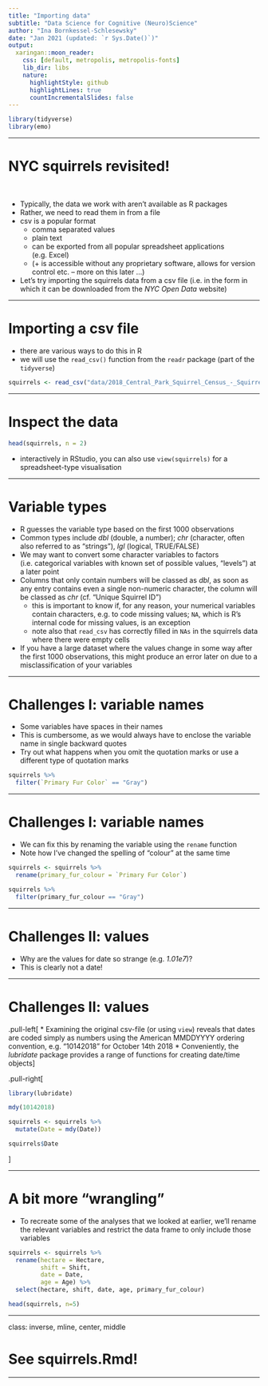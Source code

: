 ```yaml
---
title: "Importing data"
subtitle: "Data Science for Cognitive (Neuro)Science"
author: "Ina Bornkessel-Schlesewsky"
date: "Jan 2021 (updated: `r Sys.Date()`)"
output:
  xaringan::moon_reader:
    css: [default, metropolis, metropolis-fonts]
    lib_dir: libs
    nature:
      highlightStyle: github
      highlightLines: true
      countIncrementalSlides: false
---
```


```r
library(tidyverse)
library(emo)
```

---

# NYC squirrels revisited!

<br>

* Typically, the data we work with aren't available as R packages
* Rather, we need to read them in from a file
* csv is a popular format
  * comma separated values
  * plain text
  * can be exported from all popular spreadsheet applications (e.g. Excel)
  * (+ is accessible without any proprietary software, allows for version control etc. -- more on this later ...)
* Let's try importing the squirrels data from a csv file (i.e. in the form in which it can be downloaded from the *NYC Open Data* website)

---

# Importing a csv file

* there are various ways to do this in R
* we will use the `read_csv()` function from the `readr` package (part of the `tidyverse`)

```r

squirrels <- read_csv("data/2018_Central_Park_Squirrel_Census_-_Squirrel_Data.csv")

```

---

# Inspect the data

```r
head(squirrels, n = 2)
```

* interactively in RStudio, you can also use `view(squirrels)` for a spreadsheet-type visualisation

---

# Variable types

* R guesses the variable type based on the first 1000 observations
* Common types include *dbl* (double, a number); *chr* (character, often also referred to as "strings"), *lgl* (logical, TRUE/FALSE)
* We may want to convert some character variables to factors (i.e. categorical variables with known set of possible values, "levels") at a later point
* Columns that only contain numbers will be classed as *dbl*, as soon as any entry contains even a single non-numeric character, the column will be classed as *chr* (cf. "Unique Squirrel ID")
  * this is important to know if, for any reason, your numerical variables contain characters, e.g. to code missing values; `NA`, which is R's internal code for missing values, is an exception
  * note also that `read_csv` has correctly filled in `NAs` in the squirrels data where there were empty cells
* If you have a large dataset where the values change in some way after the first 1000 observations, this might produce an error later on due to a misclassification of your variables

---

# Challenges I: variable names

* Some variables have spaces in their names
* This is cumbersome, as we would always have to enclose the variable name in single backward quotes
* Try out what happens when you omit the quotation marks or use a different type of quotation marks

```r
squirrels %>%
  filter(`Primary Fur Color` == "Gray")

```

---

# Challenges I: variable names

* We can fix this by renaming the variable using the `rename` function
* Note how I've changed the spelling of "colour" at the same time

```r
squirrels <- squirrels %>%
  rename(primary_fur_colour = `Primary Fur Color`)

squirrels %>%
  filter(primary_fur_colour == "Gray")
```

---

# Challenges II: values

* Why are the values for date so strange (e.g. *1.01e7*)?
* This is clearly not a date!

---

# Challenges II: values

.pull-left[
* Examining the original csv-file (or using `view`) reveals that dates are coded simply as numbers using the American MMDDYYYY ordering convention, e.g. "10142018" for October 14th 2018
* Conveniently, the *lubridate* package provides a range of functions for creating date/time objects
]

.pull-right[
```r
library(lubridate)

mdy(10142018)

squirrels <- squirrels %>%
  mutate(Date = mdy(Date))

squirrels$Date
```
]

---

# A bit more "wrangling"

* To recreate some of the analyses that we looked at earlier, we'll rename the relevant variables and restrict the data frame to only include those variables

```r
squirrels <- squirrels %>%
  rename(hectare = Hectare,
         shift = Shift,
         date = Date,
         age = Age) %>%
  select(hectare, shift, date, age, primary_fur_colour)

head(squirrels, n=5)

```

---

class: inverse, mline, center, middle

# See squirrels.Rmd!

---

